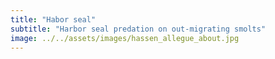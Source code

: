 ```yaml
---
title: "Habor seal"
subtitle: "Harbor seal predation on out-migrating smolts"
image: ../../assets/images/hassen_allegue_about.jpg
---
```

